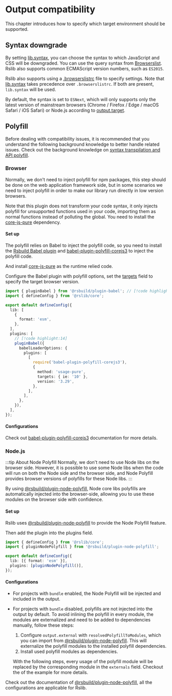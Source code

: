 
# Output compatibility

This chapter introduces how to specify which target environment should be supported.

## Syntax downgrade

By setting [lib.syntax](/config/lib/syntax), you can choose the syntax to which JavaScript and CSS will be downgraded. You can use the query syntax from [Browserslist](https://browsersl.ist/). Rslib also supports common ECMAScript version numbers, such as `ES2015`.

Rslib also supports using a [.browserslistrc](https://github.com/browserslist/browserslist#config-file) file to specify settings. Note that [lib.syntax](/config/lib/syntax) takes precedence over `.browserslistrc`. If both are present, `lib.syntax` will be used.

By default, the syntax is set to `ESNext`, which will only supports only the latest version of mainstream browsers (Chrome / Firefox / Edge / macOS Safari / iOS Safari) or Node.js according to [output.target](/config/rsbuild/output#outputtarget).

## Polyfill

Before dealing with compatibility issues, it is recommended that you understand the following background knowledge to better handle related issues. Check out the background knowledge on [syntax transpilation and API polyfill](https://rsbuild.dev/guide/advanced/browser-compatibility#syntax-downgrade-and-api-downgrade).

### Browser

Normally, we don't need to inject polyfill for npm packages, this step should be done on the web application framework side, but in some scenarios we need to inject polyfill in order to make our library run directly in low version browsers.

Note that this plugin does not transform your code syntax, it only injects polyfill for unsupported functions used in your code, importing them as normal functions instead of polluting the global. You need to install the [core-js-pure](https://www.npmjs.com/package/core-js-pure) dependency.

#### Set up

The polyfill relies on Babel to inject the polyfill code, so you need to install the [Rsbuild Babel plugin](https://rsbuild.dev/plugins/list/plugin-babel) and [babel-plugin-polyfill-corejs3](https://www.npmjs.com/package/babel-plugin-polyfill-corejs3) to inject the polyfill code.

<PackageManagerTabs command="add @rsbuild/plugin-babel babel-plugin-polyfill-corejs3 -D" />

And install [core-js-pure](https://www.npmjs.com/package/core-js-pure) as the runtime relied code.

<PackageManagerTabs command="add core-js-pure" />

Configure the Babel plugin with polyfill options, set the [targets](https://babeljs.io/docs/options#targets) field to specify the target browser version.

```ts title="rslib.config.ts"
import { pluginBabel } from '@rsbuild/plugin-babel'; // [!code highlight]
import { defineConfig } from '@rslib/core';

export default defineConfig({
  lib: [
    {
      format: 'esm',
    },
  ],
  plugins: [
    // [!code highlight:14]
    pluginBabel({
      babelLoaderOptions: {
        plugins: [
          [
            require('babel-plugin-polyfill-corejs3'),
            {
              method: 'usage-pure',
              targets: { ie: '10' },
              version: '3.29',
            },
          ],
        ],
      },
    }),
  ],
});
```

#### Configurations

Check out [babel-plugin-polyfill-corejs3](https://www.npmjs.com/package/babel-plugin-polyfill-corejs3) documentation for more details.

### Node.js

:::tip About Node Polyfill
Normally, we don't need to use Node libs on the browser side. However, it is possible to use some Node libs when the code will run on both the Node side and the browser side, and Node Polyfill provides browser versions of polyfills for these Node libs.
:::

By using [@rsbuild/plugin-node-polyfill](https://github.com/rspack-contrib/rsbuild-plugin-node-polyfill), Node core libs polyfills are automatically injected into the browser-side, allowing you to use these modules on the browser side with confidence.

#### Set up

Rslib uses [@rsbuild/plugin-node-polyfill](https://github.com/rspack-contrib/rsbuild-plugin-node-polyfill) to provide the Node Polyfill feature.

<PackageManagerTabs command="add @rsbuild/plugin-node-polyfill -D" />

Then add the plugin into the plugins field.

```ts title="rslib.config.ts"
import { defineConfig } from '@rslib/core';
import { pluginNodePolyfill } from '@rsbuild/plugin-node-polyfill';

export default defineConfig({
  lib: [{ format: 'esm' }],
  plugins: [pluginNodePolyfill()],
});
```

#### Configurations

- For projects with `bundle` enabled, the Node Polyfill will be injected and included in the output.
- For projects with `bundle` disabled, polyfills are not injected into the output by default. To avoid inlining the polyfill in every module, the modules are externalized and need to be added to dependencies manually, follow these steps:

  1. Configure `output.external` with `resolvedPolyfillToModules`, which you can import from [@rsbuild/plugin-node-polyfill](https://github.com/rspack-contrib/rsbuild-plugin-node-polyfill). This will externalize the polyfill modules to the installed polyfill dependencies.
  2. Install used polyfill modules as dependencies.

  With the following steps, every usage of the polyfill module will be replaced by the corresponding module in the `externals` field. Checkout the <SourceCode href="https://github.com/web-infra-dev/rslib/blob/main/tests/integration/node-polyfill/bundle-false/rslib.config.ts" /> of the example for more details.

Check out the documentation of [@rsbuild/plugin-node-polyfill](https://github.com/rspack-contrib/rsbuild-plugin-node-polyfill), all the configurations are applicable for Rslib.
